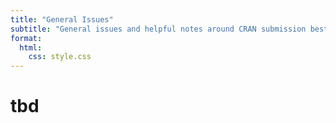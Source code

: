 ```yaml
---
title: "General Issues"
subtitle: "General issues and helpful notes around CRAN submission best practices."
format: 
  html:
    css: style.css
---
```


# tbd
